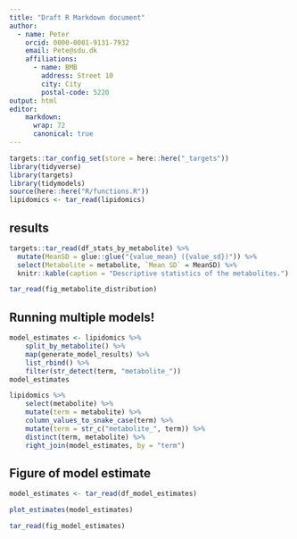 ```yaml
---
title: "Draft R Markdown document"
author:
  - name: Peter
    orcid: 0000-0001-9131-7932
    email: Pete@sdu.dk
    affiliations:
      - name: BMB 
        address: Street 10
        city: City
        postal-code: 5220
output: html
editor:
    markdown: 
      wrap: 72
      canonical: true
---
```


```r
targets::tar_config_set(store = here::here("_targets"))
library(tidyverse)
library(targets)
library(tidymodels)
source(here::here("R/functions.R"))
lipidomics <- tar_read(lipidomics)
```

## results

```r
targets::tar_read(df_stats_by_metabolite) %>%
  mutate(MeanSD = glue::glue("{value_mean} ({value_sd})")) %>%
  select(Metabolite = metabolite, `Mean SD` = MeanSD) %>%
  knitr::kable(caption = "Descriptive statistics of the metabolites.")
```

```r
tar_read(fig_metabolite_distribution)
```

## Running multiple models!

```r
model_estimates <- lipidomics %>% 
    split_by_metabolite() %>% 
    map(generate_model_results) %>%
    list_rbind() %>% 
    filter(str_detect(term, "metabolite_"))
model_estimates
```

```r
lipidomics %>% 
    select(metabolite) %>% 
    mutate(term = metabolite) %>% 
    column_values_to_snake_case(term) %>% 
    mutate(term = str_c("metabolite_", term)) %>% 
    distinct(term, metabolite) %>% 
    right_join(model_estimates, by = "term")
```

## Figure of model estimate

```r
model_estimates <- tar_read(df_model_estimates)
```

```r
plot_estimates(model_estimates)
```

```r
tar_read(fig_model_estimates)
```
